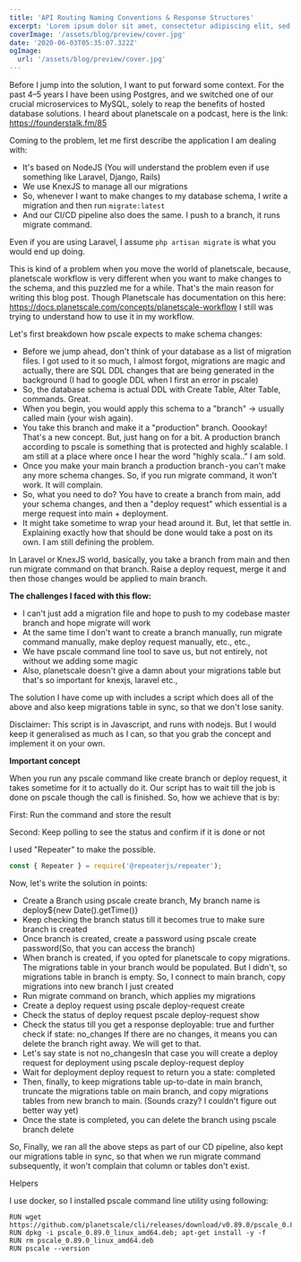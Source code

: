 ```yaml
---
title: 'API Routing Naming Conventions & Response Structures'
excerpt: 'Lorem ipsum dolor sit amet, consectetur adipiscing elit, sed do eiusmod tempor incididunt ut labore et dolore magna aliqua. Praesent elementum facilisis leo vel fringilla est ullamcorper eget. At imperdiet dui accumsan sit amet nulla facilities morbi tempus.'
coverImage: '/assets/blog/preview/cover.jpg'
date: '2020-06-03T05:35:07.322Z'
ogImage:
  url: '/assets/blog/preview/cover.jpg'
---
```


Before I jump into the solution, I want to put forward some context. For the past 4–5 years I have been using Postgres, and we switched one of our crucial microservices to MySQL, solely to reap the benefits of hosted database solutions. I heard about planetscale on a podcast, here is the link: https://founderstalk.fm/85

Coming to the problem, let me first describe the application I am dealing with:

- It's based on NodeJS (You will understand the problem even if use something like Laravel, Django, Rails)
- We use KnexJS to manage all our migrations
- So, whenever I want to make changes to my database schema, I write a migration and then run `migrate:latest`
- And our CI/CD pipeline also does the same. I push to a branch, it runs migrate command.

Even if you are using Laravel, I assume `php artisan migrate` is what you would end up doing.

This is kind of a problem when you move the world of planetscale, because, planetscale workflow is very different when you want to make changes to the schema, and this puzzled me for a while. That's the main reason for writing this blog post. Though Planetscale has documentation on this here: https://docs.planetscale.com/concepts/planetscale-workflow I still was trying to understand how to use it in my workflow.

Let's first breakdown how pscale expects to make schema changes:

- Before we jump ahead, don't think of your database as a list of migration files. I got used to it so much, I almost forgot, migrations are magic and actually, there are SQL DDL changes that are being generated in the background (I had to google DDL when I first an error in pscale)
- So, the database schema is actual DDL with Create Table, Alter Table, commands. Great.
- When you begin, you would apply this schema to a "branch" -> usually called main (your wish again).
- You take this branch and make it a "production" branch. Ooookay! That's a new concept. But, just hang on for a bit. A production branch according to pscale is something that is protected and highly scalable. I am still at a place where once I hear the word "highly scala.." I am sold.
- Once you make your main branch a production branch - you can't make any more schema changes. So, if you run migrate command, it won't work. It will complain.
- So, what you need to do? You have to create a branch from main, add your schema changes, and then a "deploy request" which essential is a merge request into main + deployment.
- It might take sometime to wrap your head around it. But, let that settle in. Explaining exactly how that should be done would take a post on its own. I am still defining the problem.

In Laravel or KnexJS world, basically, you take a branch from main and then run migrate command on that branch. Raise a deploy request, merge it and then those changes would be applied to main branch.

**The challenges I faced with this flow:**

- I can't just add a migration file and hope to push to my codebase master branch and hope migrate will work
- At the same time I don't want to create a branch manually, run migrate command manually, make deploy request manually, etc., etc.,
- We have pscale command line tool to save us, but not entirely, not without we adding some magic
- Also, planetscale doesn't give a damn about your migrations table but that's so important for knexjs, laravel etc.,

The solution I have come up with includes a script which does all of the above and also keep migrations table in sync, so that we don't lose sanity.

Disclaimer: This script is in Javascript, and runs with nodejs. But I would keep it generalised as much as I can, so that you grab the concept and implement it on your own.

**Important concept**

When you run any pscale command like create branch or deploy request, it takes sometime for it to actually do it. Our script has to wait till the job is done on pscale though the call is finished. So, how we achieve that is by:

First: Run the command and store the result

Second: Keep polling to see the status and confirm if it is done or not

I used "Repeater" to make the possible.

```js
const { Repeater } = require('@repeaterjs/repeater');
```

Now, let's write the solution in points:

- Create a Branch using pscale create branch, My branch name is deploy${new Date().getTime()}
- Keep checking the branch status till it becomes true to make sure branch is created
- Once branch is created, create a password using pscale create password(So, that you can access the branch)
- When branch is created, if you opted for planetscale to copy migrations. The migrations table in your branch would be populated. But I didn't, so migrations table in branch is empty. So, I connect to main branch, copy migrations into new branch I just created
- Run migrate command on branch, which applies my migrations
- Create a deploy request using pscale deploy-request create
- Check the status of deploy request pscale deploy-request show
- Check the status till you get a response deployable: true and further check if state: no_changes If there are no changes, it means you can delete the branch right away. We will get to that.
- Let's say state is not no_changesIn that case you will create a deploy request for deployment using pscale deploy-request deploy
- Wait for deployment deploy request to return you a state: completed
- Then, finally, to keep migrations table up-to-date in main branch, truncate the migrations table on main branch, and copy migrations tables from new branch to main. (Sounds crazy? I couldn't figure out better way yet)
- Once the state is completed, you can delete the branch using pscale branch delete

So, Finally, we ran all the above steps as part of our CD pipeline, also kept our migrations table in sync, so that when we run migrate command subsequently, it won't complain that column or tables don't exist.

Helpers

I use docker, so I installed pscale command line utility using following:

```command-line
RUN wget https://github.com/planetscale/cli/releases/download/v0.89.0/pscale_0.89.0_linux_amd64.deb
RUN dpkg -i pscale_0.89.0_linux_amd64.deb; apt-get install -y -f
RUN rm pscale_0.89.0_linux_amd64.deb
RUN pscale --version
```
